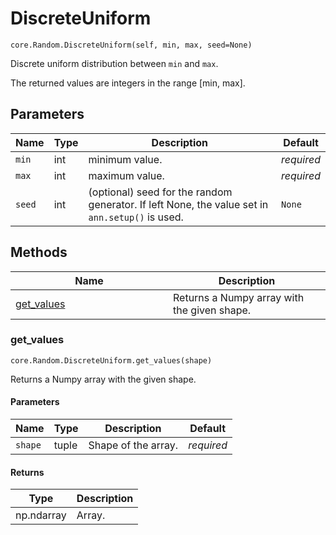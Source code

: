 # DiscreteUniform { #ANNarchy.core.Random.DiscreteUniform }

`core.Random.DiscreteUniform(self, min, max, seed=None)`

Discrete uniform distribution between ``min`` and ``max``.

The returned values are integers in the range [min, max].

## Parameters

| Name   | Type   | Description                                                                                     | Default    |
|--------|--------|-------------------------------------------------------------------------------------------------|------------|
| `min`  | int    | minimum value.                                                                                  | _required_ |
| `max`  | int    | maximum value.                                                                                  | _required_ |
| `seed` | int    | (optional) seed for the random generator. If left None, the value set in `ann.setup()` is used. | `None`     |

## Methods

| Name | Description |
| --- | --- |
| [get_values](#ANNarchy.core.Random.DiscreteUniform.get_values) | Returns a Numpy array with the given shape. |

### get_values { #ANNarchy.core.Random.DiscreteUniform.get_values }

`core.Random.DiscreteUniform.get_values(shape)`

Returns a Numpy array with the given shape.

#### Parameters

| Name    | Type   | Description         | Default    |
|---------|--------|---------------------|------------|
| `shape` | tuple  | Shape of the array. | _required_ |

#### Returns

| Type       | Description   |
|------------|---------------|
| np.ndarray | Array.        |